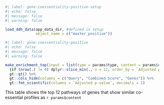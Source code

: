 ```r
#| label: gene-coessentiality-positive-setup
#| echo: false
#| message: false
#| warning: false

load_ddh_data(app_data_dir, #defined in setup
              object_name = c("master_positive"))

```

```r
#| label: gene-coessentiality-positive
#| echo: false
#| message: false
#| warning: false

make_enrichment_top(input = list(type = params$type, content = params$content)) %>% 
  {if (nrow(.) != 0) dplyr::slice_min(., n = 12, order_by = `Adjusted p-value`) else .} %>%
  gt::gt() %>% 
  gt::cols_hide(columns = c("Query", "Combined Score", "Genes")) %>% 
  gt::fmt_scientific(columns = `Adjusted p-value`, decimals = 2)
```
  
This table shows the top 12 pathways of genes that show similar co-essential profiles as `r params$content`